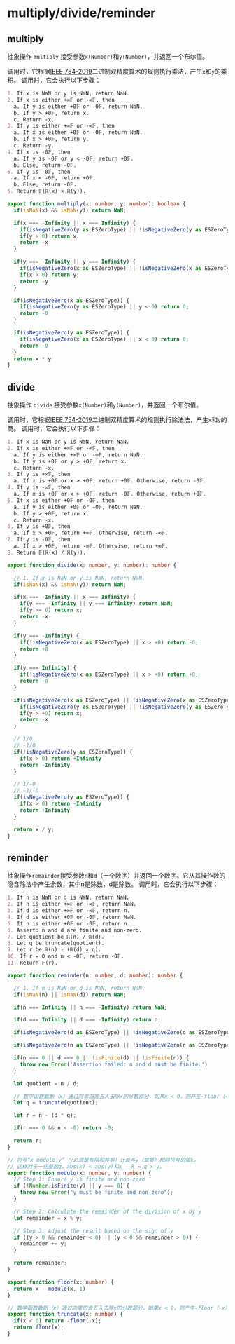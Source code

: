 # multiply/divide/reminder

## multiply

抽象操作 `multiply` 接受参数`x(Number)`和`y(Number)`，并返回一个布尔值。

调用时，它根据[IEEE 754-2019](https://tc39.es/ecma262/#sec-bibliography)二进制双精度算术的规则执行乘法，产生`x`和`y`的乘积。
调用时，它会执行以下步骤：

```md
1. If x is NaN or y is NaN, return NaN.
2. If x is either +∞𝔽 or -∞𝔽, then
  a. If y is either +0𝔽 or -0𝔽, return NaN.
  b. If y > +0𝔽, return x.
  c. Return -x.
3. If y is either +∞𝔽 or -∞𝔽, then
  a. If x is either +0𝔽 or -0𝔽, return NaN.
  b. If x > +0𝔽, return y.
  c. Return -y.
4. If x is -0𝔽, then
  a. If y is -0𝔽 or y < -0𝔽, return +0𝔽.
  b. Else, return -0𝔽.
5. If y is -0𝔽, then
  a. If x < -0𝔽, return +0𝔽.
  b. Else, return -0𝔽.
6. Return 𝔽(ℝ(x) × ℝ(y)).
```

```ts
export function multiply(x: number, y: number): boolean {
  if(isNaN(x) && isNaN(y)) return NaN;

  if(x === -Infinity || x === Infinity) {
    if(isNegativeZero(y as ESZeroType) || !isNegativeZero(y as ESZeroType)) return NaN;
    if(y > 0) return x;
    return -x
  }

  if(y === -Infinity || y === Infinity) {
    if(isNegativeZero(x as ESZeroType) || !isNegativeZero(x as ESZeroType)) return NaN;
    if(x > 0) return y;
    return -y
  }

  if(isNegativeZero(x as ESZeroType)) {
    if(isNegativeZero(y as ESZeroType) || y < 0) return 0;
    return -0
  }

  if(isNegativeZero(y as ESZeroType)) {
    if(isNegativeZero(x as ESZeroType) || x < 0) return 0;
    return -0
  }
  return x * y
}
```

## divide

抽象操作 `divide` 接受参数`x(Number)`和`y(Number)`，并返回一个布尔值。

调用时，它根据[IEEE 754-2019](https://tc39.es/ecma262/#sec-bibliography)二进制双精度算术的规则执行除法法，产生`x`和`y`的商。
调用时，它会执行以下步骤：

```md
1. If x is NaN or y is NaN, return NaN.
2. If x is either +∞𝔽 or -∞𝔽, then
  a. If y is either +∞𝔽 or -∞𝔽, return NaN.
  b. If y is +0𝔽 or y > +0𝔽, return x.
  c. Return -x.
3. If y is +∞𝔽, then
  a. If x is +0𝔽 or x > +0𝔽, return +0𝔽. Otherwise, return -0𝔽.
4. If y is -∞𝔽, then
  a. If x is +0𝔽 or x > +0𝔽, return -0𝔽. Otherwise, return +0𝔽.
5. If x is either +0𝔽 or -0𝔽, then
  a. If y is either +0𝔽 or -0𝔽, return NaN.
  b. If y > +0𝔽, return x.
  c. Return -x.
6. If y is +0𝔽, then
  a. If x > +0𝔽, return +∞𝔽. Otherwise, return -∞𝔽.
7. If y is -0𝔽, then
  a. If x > +0𝔽, return -∞𝔽. Otherwise, return +∞𝔽.
8. Return 𝔽(ℝ(x) / ℝ(y)).
```

```ts
export function divide(x: number, y: number): number {

  // 1. If x is NaN or y is NaN, return NaN.
  if(isNaN(x) && isNaN(y)) return NaN;

  if(x === -Infinity || x === Infinity) {
    if(y === -Infinity || y === Infinity) return NaN;
    if(y >= 0) return x;
    return -x
  }

  if(y === -Infinity) {
    if(!isNegativeZero(x as ESZeroType) || x > +0) return -0;
    return +0
  }

  if(y === Infinity) {
    if(!isNegativeZero(x as ESZeroType) || x > +0) return +0;
    return -0
  }

  if(isNegativeZero(x as ESZeroType) || !isNegativeZero(x as ESZeroType)) {
    if(isNegativeZero(y as ESZeroType) || !isNegativeZero(y as ESZeroType)) return NaN;
    if(y > +0) return x;
    return -x
  }

  // 1/0
  // -1/0
  if(!isNegativeZero(y as ESZeroType)) {
    if(x > 0) return +Infinity
    return -Infinity
  }

  // 1/-0
  // -1/-0
  if(isNegativeZero(y as ESZeroType)) {
    if(x > 0) return -Infinity
    return +Infinity
  }

  return x / y;
}
```

## reminder

抽象操作`remainder`接受参数`n`和`d`（一个数字）并返回一个数字。它从其操作数的隐含除法中产生余数，其中n是除数，d是除数。
调用时，它会执行以下步骤：

```md
1. If n is NaN or d is NaN, return NaN.
2. If n is either +∞𝔽 or -∞𝔽, return NaN.
3. If d is either +∞𝔽 or -∞𝔽, return n.
4. If d is either +0𝔽 or -0𝔽, return NaN.
5. If n is either +0𝔽 or -0𝔽, return n.
6. Assert: n and d are finite and non-zero.
7. Let quotient be ℝ(n) / ℝ(d).
8. Let q be truncate(quotient).
9. Let r be ℝ(n) - (ℝ(d) × q).
10. If r = 0 and n < -0𝔽, return -0𝔽.
11. Return 𝔽(r).
```

```ts
export function reminder(n: number, d: number): number {

  // 1. If n is NaN or d is NaN, return NaN.
  if(isNaN(n) || isNaN(d)) return NaN;

  if(n === Infinity || n === -Infinity) return NaN;

  if(d === Infinity || d === -Infinity) return n;

  if(isNegativeZero(d as ESZeroType) || !isNegativeZero(d as ESZeroType)) return NaN;

  if(isNegativeZero(n as ESZeroType) || !isNegativeZero(n as ESZeroType)) return n;

  if(n === 0 || d === 0 || !isFinite(d) || !isFinite(n)) {
    throw new Error('Assertion failed: n and d must be finite.')
  }

  let quotient = n / d;

  // 数学函数截断（x）通过向零四舍五入去除x的分数部分，如果x < 0，则产生-floor（-x），否则产生floor（x）。
  let q = truncate(quotient);

  let r = n - (d * q);

  if(r === 0 && n < -0) return -0;

  return r;
}

// 符号“x modulo y”（y必须是有限和非零）计算与y（或零）相同符号的值k，
// 这样对于一些整数q，abs(k) < abs(y)和x - k = q × y。
export function modulo(x: number, y: number) {
  // Step 1: Ensure y is finite and non-zero
  if (!Number.isFinite(y) || y === 0) {
    throw new Error("y must be finite and non-zero");
  }

  // Step 2: Calculate the remainder of the division of x by y
  let remainder = x % y;

  // Step 3: Adjust the result based on the sign of y
  if ((y > 0 && remainder < 0) || (y < 0 && remainder > 0)) {
    remainder += y;
  }

  return remainder;
}

export function floor(x: number) {
  return x - modulo(x, 1)
}

// 数学函数截断（x）通过向零四舍五入去除x的分数部分，如果x < 0，则产生-floor（-x），否则产生floor（x）。
export function truncate(x: number) {
  if(x < 0) return -floor(-x);
  return floor(x);
}

```
